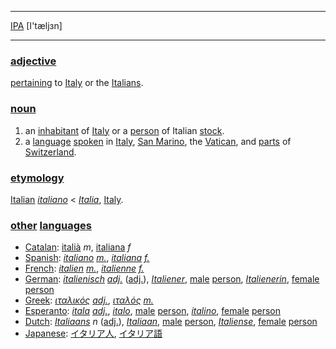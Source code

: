 ----
[[IPA]] [I'tæljзn]
----

===[[adjective]]===

[[pertain|pertaining]] to [[Italy]] or the [[Italian|Italians]].

===[[noun]] ===

# an [[inhabitant]] of [[Italy]] or a [[person]] of Italian [[stock]].
# a [[language]] [[speak|spoken]] in [[Italy]], [[San Marino]], the [[Vatican]], and [[part|parts]] of [[Switzerland]].

===[[etymology]]=== 

[[Italian]] ''[[italiano]]'' < ''[[Italia]]'', [[Italy]].

===[[other]] [[language|languages]]===

*[[Catalan]]: [[italià]] ''m'', [[italiana]] ''f''
*[[Spanish]]: ''[[italiano]]'' ''[[masculine|m.]]'', ''[[italiana]]'' ''[[feminine|f.]]''
*[[French]]: ''[[italien]]'' ''[[masculine|m.]]'', ''[[italienne]]'' ''[[feminine|f.]]''
*[[German]]: ''[[italienisch]]'' ''[[adjective|adj.]]'' ([[adjective|adj.]]), ''[[Italiener]]'', [[male]] [[person]], ''[[Italienerin]]'', [[female]] [[person]]
*[[Greek]]: ''[[ιταλικός]]'' ''[[adjective|adj.]]'', ''[[ιταλός]]'' ''[[masculine|m.]]''
*[[Esperanto]]: ''[[itala]]'' ''[[adjective|adj.]]'', ''[[italo]]'', [[male]] [[person]], ''[[italino]]'', [[female]] [[person]]
*[[Dutch]]: ''[[Italiaans]]'' ''n'' ([[adjective|adj.]]), ''[[Italiaan]]'', [[male]] [[person]], ''[[Italiense]]'', [[female]] [[person]]
*[[Japanese]]: [[イタリア人]], [[イタリア語]]